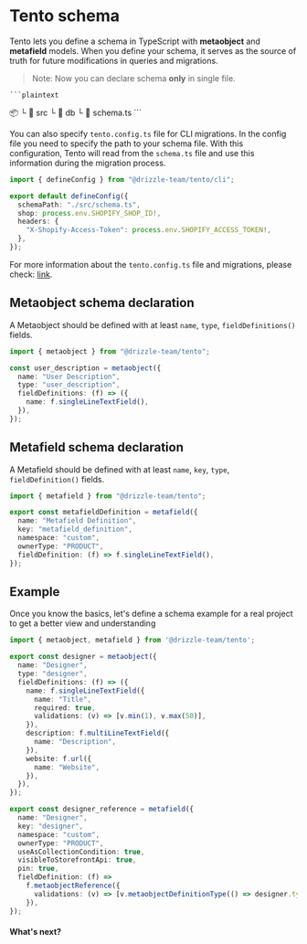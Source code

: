 
# Tento schema

Tento lets you define a schema in TypeScript with **metaobject** and **metafield** models. 
When you define your schema, it serves as the source of truth for future modifications in queries
and migrations.
> Note: Now you can declare schema **only** in single file.

    ```plaintext
📦 <project root>
 └ 📂 src
    └ 📂 db
       └ 📜 schema.ts
    ```

You can also specify `tento.config.ts` file for CLI migrations. In the config file you need to specify the path to your schema file. With this configuration, Tento will 
read from the `schema.ts` file and use this information during the migration process.
```ts
import { defineConfig } from "@drizzle-team/tento/cli";

export default defineConfig({
  schemaPath: "./src/schema.ts",
  shop: process.env.SHOPIFY_SHOP_ID!,
  headers: {
    "X-Shopify-Access-Token": process.env.SHOPIFY_ACCESS_TOKEN!,
  },
});
```
For more information about the `tento.config.ts` file and migrations, please check: [link](/docs/migrations#overview).

## **Metaobject schema declaration**
A Metaobject should be defined with at least `name`, `type`, `fieldDefinitions()` fields.

```typescript
import { metaobject } from "@drizzle-team/tento";

const user_description = metaobject({
  name: "User Description",
  type: "user_description",
  fieldDefinitions: (f) => ({
    name: f.singleLineTextField(),
  }),
});
```

## **Metafield schema declaration**
A Metafield should be defined with at least `name`, `key`, `type`, `fieldDefinition()` fields.

```typescript
import { metafield } from "@drizzle-team/tento";

export const metafieldDefinition = metafield({
  name: "Metafield Definition",
  key: "metafield_definition",
  namespace: "custom",
  ownerType: "PRODUCT",
  fieldDefinition: (f) => f.singleLineTextField(),
});
```

## Example
Once you know the basics, let's define a schema example for a real project to get a better view and understanding

```typescript copy
import { metaobject, metafield } from '@drizzle-team/tento';

export const designer = metaobject({
  name: "Designer",
  type: "designer",
  fieldDefinitions: (f) => ({
    name: f.singleLineTextField({
      name: "Title",
      required: true,
      validations: (v) => [v.min(1), v.max(50)],
    }),
    description: f.multiLineTextField({
      name: "Description",
    }),
    website: f.url({
      name: "Website",
    }),
  }),
});

export const designer_reference = metafield({
  name: "Designer",
  key: "designer",
  namespace: "custom",
  ownerType: "PRODUCT",
  useAsCollectionCondition: true,
  visibleToStorefrontApi: true,
  pin: true,
  fieldDefinition: (f) =>
    f.metaobjectReference({
      validations: (v) => [v.metaobjectDefinitionType(() => designer.type)],
    }),
});
```

#### What's next?
<br/>
<Flex>
  <LinksList 
    title='Manage schema'
    links={[
        ["Field definitions", "/docs/field-definitions/metaobject"], 
      ]}
  />
</Flex>